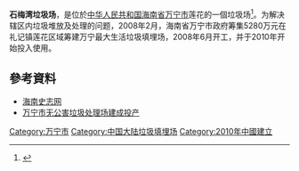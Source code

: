 '''石梅湾垃圾场'''，是位於[[中华人民共和国|中华人民共和国]][[海南省|海南省]][[万宁市|万宁市]]莲花的一個垃圾场<ref>{{Cite web |url=http://www.hainan.gov.cn:1500/wsxfdata-38414.html |title=石梅灣垃圾場搬遷 |accessdate=2014-07-14 |archive-date=2014-07-15 |archive-url=https://web.archive.org/web/20140715003935/http://www.hainan.gov.cn:1500/wsxfdata-38414.html |dead-url=yes }}</ref>。为解决辖区内垃圾堆放及处理的问题，2008年2月，海南省万宁市政府筹集5280万元在礼记镇莲花区域筹建万宁最大生活垃圾填埋场，2008年6月开工，并于2010年开始投入使用。

==參考資料==
{{refs}}
* [http://www.hnszw.org.cn/web/news/?Class=7596&Deep=6 海南史志网] {{Wayback|url=http://www.hnszw.org.cn/web/news/?Class=7596&Deep=6 |date=20140413125809 }}
* [http://news.sina.com.cn/o/2010-08-10/102817941771s.shtml 万宁市无公害垃圾处理场建成投产] {{Wayback|url=http://news.sina.com.cn/o/2010-08-10/102817941771s.shtml |date=20140413145147 }}

[[Category:万宁市|Category:万宁市]]
[[Category:中国大陆垃圾填埋场|Category:中国大陆垃圾填埋场]]
[[Category:2010年中國建立|Category:2010年中國建立]]
{{hainan-stub}}